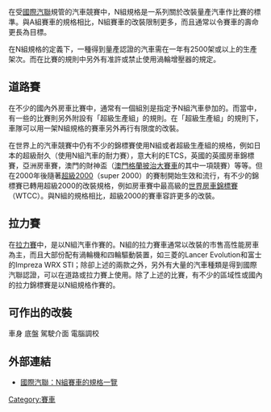 在受[[國際汽聯|國際汽聯]]規管的汽車競賽中，N組規格是一系列關於改裝量產汽車作比賽的標準。與A組賽車的規格相比，N組賽車的改裝限制更多，而且通常以令賽車的壽命更長為目標。

在N組規格的定義下，一種得到量產認證的汽車需在一年有2500架或以上的生產架次。而在比賽的規則中另外有准許或禁止使用渦輪增壓器的規定。

== 道路賽 ==
在不少的國內外房車比賽中，通常有一個組別是指定予N組汽車參加的。而當中，有一些的比賽則另外附設有「超級生產組」的規則。在「超級生產組」的規則下，車隊可以用一架N組規格的賽車另外再行有限度的改裝。

在世界上的汽車競賽中仍有不少的錦標賽使用N組或者超級生產組的規格，例如日本的超級耐久（使用N組汽車的耐力賽），意大利的ETCS，英國的英國房車錦標賽，亞洲房車賽，澳門的財神盃（[[澳門格蘭披治大賽車|澳門格蘭披治大賽車]]的其中一項競賽）等等。但在2000年後隨著[[超級2000|超級2000]]（super 2000）的賽制開始生效和流行，有不少的錦標賽已轉用超級2000的改裝規格，例如房車賽中最高級的[[世界房車錦標賽|世界房車錦標賽]]（WTCC）。與N組的規格相比，超級2000的賽車容許更多的改裝。

== 拉力賽 ==
在[[拉力賽|拉力賽]]中，{{lang|en|Production World Rally Car Championship}}是以N組汽車作賽的。N組的拉力賽車通常以改裝的市售高性能房車為主，而且大部份配有渦輪機和四輪驅動裝置，如三菱的Lancer Evolution和富士的Impreza WRX STI；除卻上述的兩款之外，另外有大量的汽車種類是得到國際汽聯認證，可以在道路或拉力賽上使用。除了上述的比賽，有不少的區域性或國內的拉力錦標賽是以N組規格作賽的。

== 可作出的改裝 ==
{{sect-stub}}
車身
底盤
駕駛介面
電腦調校

== 外部連結 ==
* [http://argent.fia.com/web/fia-public.nsf/6AB542090473ABA3C125747400396BFF/$FILE/254_08-09.pdf 國際汽聯：N組賽車的規格一覽]{{dead link|date=2018年5月 |bot=InternetArchiveBot |fix-attempted=yes }}

[[Category:賽車|Category:賽車]]